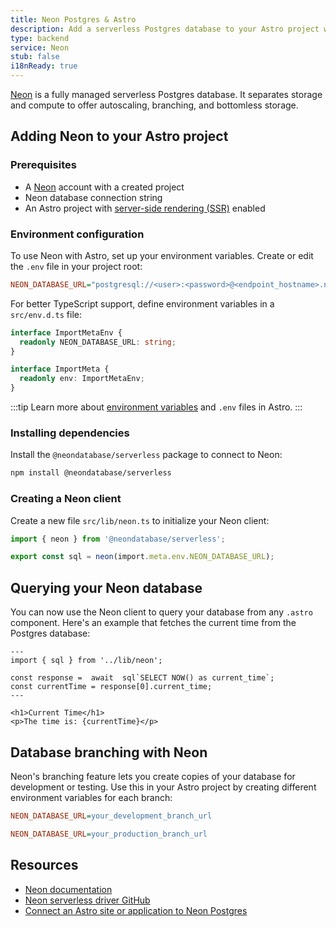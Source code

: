 ```yaml
---
title: Neon Postgres & Astro
description: Add a serverless Postgres database to your Astro project with Neon
type: backend
service: Neon
stub: false
i18nReady: true
---
```


[Neon](https://neon.tech) is a fully managed serverless Postgres database. It separates storage and compute to offer autoscaling, branching, and bottomless storage.

## Adding Neon to your Astro project

### Prerequisites

- A [Neon](https://console.neon.tech/signup) account with a created project
- Neon database connection string
- An Astro project with [server-side rendering (SSR)](/en/guides/server-side-rendering/) enabled

### Environment configuration

To use Neon with Astro, set up your environment variables. Create or edit the `.env` file in your project root:

```ini title=".env"
NEON_DATABASE_URL="postgresql://<user>:<password>@<endpoint_hostname>.neon.tech:<port>/<dbname>?sslmode=require"
```

For better TypeScript support, define environment variables in a `src/env.d.ts` file:

```typescript title="src/env.d.ts"
interface ImportMetaEnv {
  readonly NEON_DATABASE_URL: string;
}

interface ImportMeta {
  readonly env: ImportMetaEnv;
}
```

:::tip
Learn more about [environment variables](/en/guides/environment-variables/) and `.env` files in Astro.
:::

### Installing dependencies

Install the `@neondatabase/serverless` package to connect to Neon:

```bash
npm install @neondatabase/serverless
```

### Creating a Neon client

Create a new file `src/lib/neon.ts` to initialize your Neon client:

```typescript title="src/lib/neon.ts"
import { neon } from '@neondatabase/serverless';

export const sql = neon(import.meta.env.NEON_DATABASE_URL);
```

## Querying your Neon database

You can now use the Neon client to query your database from any `.astro` component. Here's an example that fetches the current time from the Postgres database:

```astro title="src/pages/index.astro"
---
import { sql } from '../lib/neon';

const response =  await  sql`SELECT NOW() as current_time`;
const currentTime = response[0].current_time;
---

<h1>Current Time</h1>
<p>The time is: {currentTime}</p>
```

## Database branching with Neon

Neon's branching feature lets you create copies of your database for development or testing. Use this in your Astro project by creating different environment variables for each branch:

```ini title=".env.development"
NEON_DATABASE_URL=your_development_branch_url
```

```ini title=".env.production"
NEON_DATABASE_URL=your_production_branch_url
```

## Resources

- [Neon documentation](https://neon.tech/docs/introduction)
- [Neon serverless driver GitHub](https://github.com/neondatabase/serverless)
- [Connect an Astro site or application to Neon Postgres](https://neon.tech/docs/guides/astro)